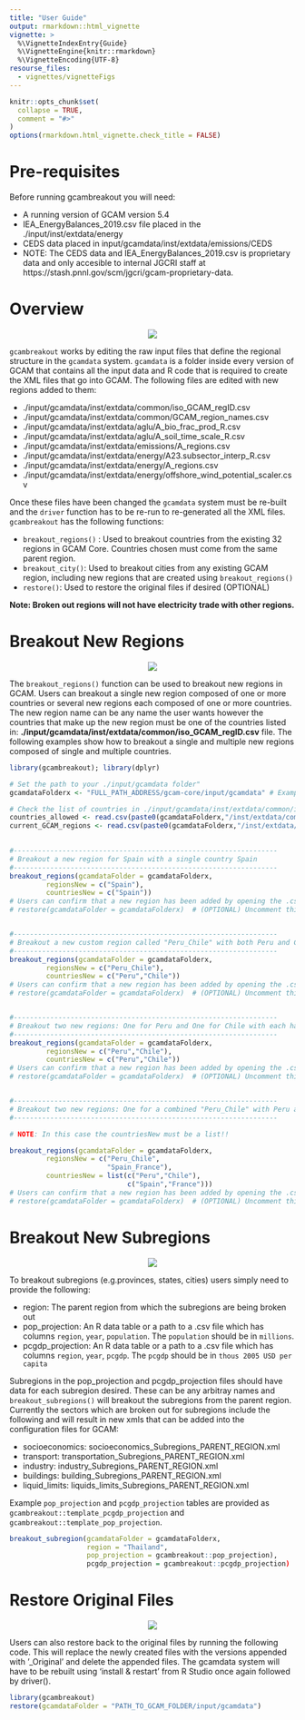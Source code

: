 ```yaml
---
title: "User Guide"
output: rmarkdown::html_vignette
vignette: >
  %\VignetteIndexEntry{Guide}
  %\VignetteEngine{knitr::rmarkdown}
  %\VignetteEncoding{UTF-8}
resourse_files:
  - vignettes/vignetteFigs
---
```


```r
knitr::opts_chunk$set(
  collapse = TRUE,
  comment = "#>"
)
options(rmarkdown.html_vignette.check_title = FALSE)
```

<!-------------------------->
<!-------------------------->
# Pre-requisites
<!-------------------------->
<!-------------------------->
Before running gcambreakout you will need:

* A running version of GCAM version 5.4
* IEA_EnergyBalances_2019.csv file placed in the ./input/inst/extdata/energy
* CEDS data placed in input/gcamdata/inst/extdata/emissions/CEDS
* NOTE: The CEDS data and IEA_EnergyBalances_2019.csv is proprietary data and only accesible to internal JGCRI staff at https://stash.pnnl.gov/scm/jgcri/gcam-proprietary-data.


<!-------------------------->
<!-------------------------->
# Overview
<!-------------------------->
<!-------------------------->
<p align="center"> <img src="vignetteFigs/divider.png"></p>

`gcambreakout` works by editing the raw input files that define the regional structure in the `gcamdata` system. `gcamdata` is a folder inside every version of GCAM that contains all the input data and R code that is required to create the XML files that go into GCAM. The following files are edited with new regions added to them:

- ./input/gcamdata/inst/extdata/common/iso_GCAM_regID.csv
- ./input/gcamdata/inst/extdata/common/GCAM_region_names.csv
- ./input/gcamdata/inst/extdata/aglu/A_bio_frac_prod_R.csv
- ./input/gcamdata/inst/extdata/aglu/A_soil_time_scale_R.csv
- ./input/gcamdata/inst/extdata/emissions/A_regions.csv
- ./input/gcamdata/inst/extdata/energy/A23.subsector_interp_R.csv
- ./input/gcamdata/inst/extdata/energy/A_regions.csv
- ./input/gcamdata/inst/extdata/energy/offshore_wind_potential_scaler.csv


Once these files have been changed the `gcamdata` system must be re-built and the `driver` function has to be re-run to re-generated all the XML files. `gcambreakout` has the following functions:

- `breakout_regions()` : Used to breakout countries from the existing 32 regions in GCAM Core. Countries chosen must come from the same parent region.
- `breakout_city()`: Used to breakout cities from any existing GCAM region, including new regions that are created using `breakout_regions()`
- `restore()`: Used to restore the original files if desired (OPTIONAL)

**Note: Broken out regions will not have electricity trade with other regions.**

<!-------------------------->
<!-------------------------->
# Breakout New Regions
<!-------------------------->
<!-------------------------->
<p align="center"> <img src="vignetteFigs/divider.png"></p>

The `breakout_regions()` function can be used to breakout new regions in GCAM. Users can breakout a single new region composed of one or more countries or several new regions each composed of one or more countries. The new region name can be any name the user wants however the countries that make up the new region must be one of the countries listed in: **./input/gcamdata/inst/extdata/common/iso_GCAM_regID.csv** file. The following examples show how to breakout a single and multiple new regions composed of single and multiple countries.

```r
library(gcambreakout); library(dplyr)

# Set the path to your ./input/gcamdata folder"
gcamdataFolderx <- "FULL_PATH_ADDRESS/gcam-core/input/gcamdata" # Example "C:/gcam-core/input/gcamdata" 

# Check the list of countries in ./input/gcamdata/inst/extdata/common/iso_GCAM_regID.csv
countries_allowed <- read.csv(paste0(gcamdataFolderx,"/inst/extdata/common/iso_GCAM_regID.csv"), comment.char = '#', header=T); countries_allowed$country_name
current_GCAM_regions <- read.csv(paste0(gcamdataFolderx,"/inst/extdata/common/GCAM_region_names.csv"), comment.char = '#', header=T); current_GCAM_regions

  
#-----------------------------------------------------------------
# Breakout a new region for Spain with a single country Spain
#-----------------------------------------------------------------
breakout_regions(gcamdataFolder = gcamdataFolderx,
         regionsNew = c("Spain"),
         countriesNew = c("Spain"))
# Users can confirm that a new region has been added by opening the .csv file: ./input/gcamdata/inst/extdata/common/GCAM_region_names.csv
# restore(gcamdataFolder = gcamdataFolderx)  # (OPTIONAL) Uncomment this line and restore the datasystem to original state


#-----------------------------------------------------------------
# Breakout a new custom region called "Peru_Chile" with both Peru and Chile
#-----------------------------------------------------------------
breakout_regions(gcamdataFolder = gcamdataFolderx,
         regionsNew = c("Peru_Chile"),
         countriesNew = c("Peru","Chile"))
# Users can confirm that a new region has been added by opening the .csv file: ./input/gcamdata/inst/extdata/common/GCAM_region_names.csv
# restore(gcamdataFolder = gcamdataFolderx)  # (OPTIONAL) Uncomment this line and restore the datasystem to original state


#-----------------------------------------------------------------
# Breakout two new regions: One for Peru and One for Chile with each having its own single country within it.
#-----------------------------------------------------------------
breakout_regions(gcamdataFolder = gcamdataFolderx,
         regionsNew = c("Peru","Chile"),
         countriesNew = c("Peru","Chile"))
# Users can confirm that a new region has been added by opening the .csv file: ./input/gcamdata/inst/extdata/common/GCAM_region_names.csv
# restore(gcamdataFolder = gcamdataFolderx)  # (OPTIONAL) Uncomment this line and restore the datasystem to original state


#-----------------------------------------------------------------
# Breakout two new regions: One for a combined "Peru_Chile" with Peru and Chile, and one for "Spain_France" with Spain and France
#-----------------------------------------------------------------

# NOTE: In this case the countriesNew must be a list!!

breakout_regions(gcamdataFolder = gcamdataFolderx,
         regionsNew = c("Peru_Chile",
                        "Spain_France"),
         countriesNew = list(c("Peru","Chile"),
                             c("Spain","France")))
# Users can confirm that a new region has been added by opening the .csv file: ./input/gcamdata/inst/extdata/common/GCAM_region_names.csv
# restore(gcamdataFolder = gcamdataFolderx)  # (OPTIONAL) Uncomment this line and restore the datasystem to original state


```



<!-------------------------->
<!-------------------------->
# Breakout New Subregions
<!-------------------------->
<!-------------------------->
<p align="center"> <img src="vignetteFigs/divider.png"></p>

To breakout subregions (e.g.provinces, states, cities) users simply need to provide the following:

* region: The parent region from which the subregions are being broken out
* pop_projection: An R data table or a path to a .csv file which has columns `region`, `year`, `population`. The `population` should be in `millions`.
* pcgdp_projection: An R data table or a path to a .csv file which has columns `region`, `year`, `pcgdp`. The `pcgdp` should be in `thous 2005 USD per capita`

Subregions in the pop_projection and pcgdp_projection files should have data for each subregion desired. These can be any arbitray names and `breakout_subregions()` will breakout the subregions from the parent region. Currently the sectors which are broken out for subregions include the following and will result in new xmls that can be added into the configuration files for GCAM:

* socioeconomics: socioeconomics_Subregions_PARENT_REGION.xml
* transport: transportation_Subregions_PARENT_REGION.xml
* industry: industry_Subregions_PARENT_REGION.xml
* buildings: building_Subregions_PARENT_REGION.xml
* liquid_limits: liquids_limits_Subregions_PARENT_REGION.xml

Example `pop_projection` and `pcgdp_projection` tables are provided as `gcambreakout::template_pcgdp_projection` and `gcambreakout::template_pop_projection`.

```r

breakout_subregion(gcamdataFolder = gcamdataFolderx,
                   region = "Thailand",
                   pop_projection = gcambreakout::pop_projection),
                   pcgdp_projection = gcambreakout::pcgdp_projection)


```

<!-------------------------->
<!-------------------------->
# Restore Original Files
<!-------------------------->
<!-------------------------->
<p align="center"> <img src="vignetteFigs/divider.png"></p>

Users can also restore back to the original files by running the following code. This will replace the newly created files with the versions appended with '_Original' and delete the appended files. The gcamdata system will have to be rebuilt using 'install & restart' from R Studio once again followed by driver(). 

```r
library(gcambreakout)
restore(gcamdataFolder = "PATH_TO_GCAM_FOLDER/input/gcamdata")
```


